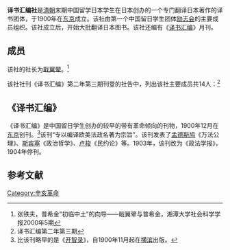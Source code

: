 '''译书汇编社'''是[[清朝|清朝]]末期中国留学日本学生在日本创办的一个专门翻译日本著作的译书团体，于1900年在[[东京|东京]]成立。该社由第一个中国留日学生团体[[励志会|励志会]]的主要成员组织。该社成立后，开始大批翻译日本图书。该社还编有《[[译书汇编|译书汇编]]》月刊。

==成员==
该社的社长为[[戢翼翚|戢翼翚]]。<ref name=ztf>张铁夫，普希金"初临中土"的向导——戢翼翚与普希金，湘潭大学社会科学学报2000年5期</ref>

该社社刊《译书汇编》第二年第三期刊登的社告中，列出该社主要成员共14人：<ref>译书汇编第二年第三期</ref>
{{引用|
*[[戢翼翚|戢翼翚]]：东京专门学校毕业生
*[[王植善|王植善]]：上海[[育材学堂|育材学堂]]总理
*[[陆世芬|陆世芬]]：[[东京高等商业学校|东京高等商业学校]]学生
*[[雷奋|雷奋]]：东京高等商业学校学生
*[[杨荫杭|杨荫杭]]：东京高等商业学校学生
*[[杨廷栋|杨廷栋]]：东京高等商业学校学生
*[[周祖培_(民国)|周祖培]]：东京高等商业学校学生
*[[金邦平|金邦平]]：东京高等商业学校学生
*[[富士英|富士英]]：东京高等商业学校学生
*[[章宗祥|章宗祥]]：[[东京帝国大学|帝国大学]]法科学生
*[[汪荣宝|汪荣宝]]：[[庆应义塾|庆应义塾]]学生
*[[曹汝霖|曹汝霖]]：[[中央大学_(日本)|中央大学]]学生
*[[錢承鋕|錢承鋕]]：[[东京帝国大学|帝国大学]]法科学生
*[[吴振麟|吴振麟]]：[[东京帝国大学|帝国大学]]法科学生}}

==《译书汇编》==
《译书汇编》是中国留日学生创办的较早的带有革命倾向的刊物，1900年12月在[[东京|东京]]创刊。<ref>比该刊略早的是《[[开智录|开智录]]》，自1900年11月起在[[横滨|横滨]]出版。</ref>该刊“专以编译欧美法政名著为宗旨”。该刊发表了[[孟德斯鸠|孟德斯鸠]]《万法公理》、[[斯宾塞|斯宾塞]]《政治哲学》、[[卢梭|卢梭]]《民约论》等。1903年，该刊改为《政法学报》，1904年停刊。

==参考文献==
{{reflist}}

[[Category:辛亥革命|Category:辛亥革命]]